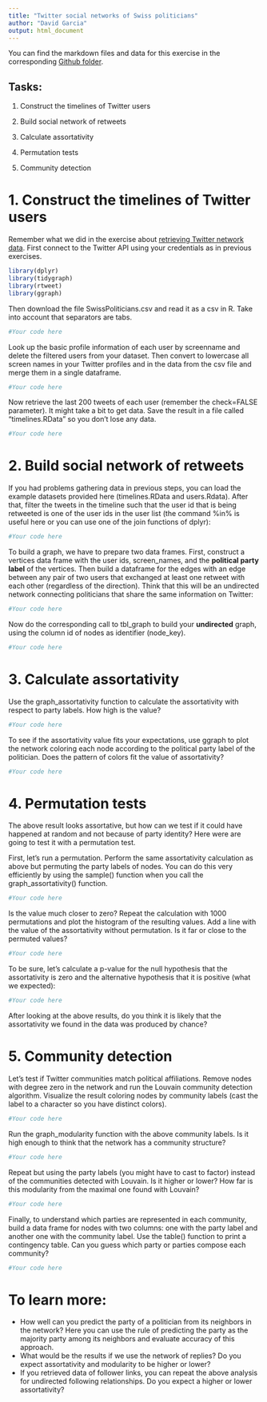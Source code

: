 ```yaml
---
title: "Twitter social networks of Swiss politicians"
author: "David Garcia"
output: html_document
---
```


You can find the markdown files and data for this exercise in the corresponding [Github folder](https://github.com/dgarcia-eu/SocialDataScience/tree/master/5_SocialNetworkPhenomena/058_PoliticianAssortativity).


## Tasks:

1. Construct the timelines of Twitter users

2. Build social network of retweets

3. Calculate assortativity

4. Permutation tests

5. Community detection

# 1. Construct the timelines of Twitter users

Remember what we did in the exercise about [retrieving Twitter network data](https://dgarcia-eu.github.io/SocialDataScience/4_SNA/048_PoliticiansNetwork/PoliticiansNetwork.html). First connect to the Twitter API using your credentials as in previous exercises.
```r
library(dplyr)
library(tidygraph)
library(rtweet)
library(ggraph)
```

Then download the file SwissPoliticians.csv and read it as a csv in R. Take into account that separators are tabs.
```r
#Your code here
```

Look up the basic profile information of each user by screenname and delete the filtered users from your dataset. Then convert to lowercase all screen names in your Twitter profiles and in the data from the csv file and merge them in a single dataframe.
```r
#Your code here
```

Now retrieve the last 200 tweets of each user (remember the check=FALSE parameter). It might take a bit to get data. Save the result in a file called "timelines.RData" so you don't lose any data.
```r
#Your code here
```

# 2. Build social network of retweets

If you had problems gathering data in previous steps, you can load the example datasets provided here (timelines.RData and users.Rdata). After that, filter the tweets in the timeline such that the user id that is being retweeted is one of the user ids in the user list (the command %in% is useful here or you can use one of the join functions of dplyr):

```r
#Your code here
```

To build a graph, we have to prepare two data frames. First, construct a vertices data frame with the user ids,  screen_names, and the **political party label** of the vertices. Then build a dataframe for the edges with an edge between any pair of two users that exchanged at least one retweet with each other (regardless of the direction). Think that this will be an undirected network connecting politicians that share the same information on Twitter:
```r
#Your code here
```

Now do the corresponding call to tbl_graph to build your **undirected** graph, using the column id of nodes as identifier (node_key).
```r
#Your code here
```

# 3. Calculate assortativity

Use the graph_assortativity function to calculate the assortativity with respect to party labels. How high is the value?
```r
#Your code here
```


To see if the assortativity value fits your expectations, use ggraph to plot the network coloring each node according to the political party label of the politician. Does the pattern of colors fit the value of assortativity?
```r
#Your code here
```

# 4. Permutation tests

The above result looks assortative, but how can we test if it could have happened at random and not because of party identity? Here were are going to test it with a permutation test.

First, let's run a permutation. Perform the same assortativity calculation as above but permuting the party labels of nodes. You can do this very efficiently by using the sample() function when you call the graph_assortativity() function.
```r
#Your code here
```

Is the value much closer to zero?
Repeat the calculation with 1000 permutations and plot the histogram of the resulting values. Add a line with the value of the assortativity without permutation. Is it far or close to the permuted values?
```r
#Your code here
```

To be sure, let's calculate a p-value for the null hypothesis that the assortativity is zero and the alternative hypothesis that it is positive (what we expected):

```r
#Your code here
```

After looking at the above results, do you think it is likely that the assortativity we found in the data was produced by chance?

# 5. Community detection

Let's test if Twitter communities match political affiliations. Remove nodes with degree zero in the network and run the Louvain community detection algorithm. Visualize the result coloring nodes by community labels (cast the label to a character so you have distinct colors).

```r
#Your code here
```

Run the graph_modularity function with the above community labels. Is it high enough to think that the network has a community structure?

```r
#Your code here
```

Repeat but using the party labels (you might have to cast to factor) instead of the communities detected with Louvain. Is it higher or lower? How far is this modularity from the maximal one found with Louvain?
```r
#Your code here
```

Finally, to understand which parties are represented in each community, build a data frame for nodes with two columns: one with the party label and another one with the community label. Use the table() function to print a contingency table. Can you guess which party or parties compose each community?
```r
#Your code here
```


# To learn more:

- How well can you predict the party of a politician from its neighbors in the network? Here you can use the rule of predicting the party as the majority party among its neighbors and evaluate accuracy of this approach.
- What would be the results if we use the network of replies? Do you expect assortativity and modularity to be higher or lower?
- If you retrieved data of follower links, you can repeat the above analysis for undirected following relationships. Do you expect a higher or lower assortativity?



